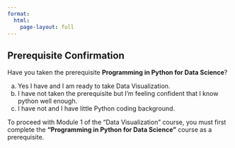 ```yaml
---
format: 
  html:
    page-layout: full
---
```

## Prerequisite Confirmation

Have you taken the prerequisite **Programming in Python for Data Science**?

a) Yes I have and I am ready to take Data Visualization.
a) I have not taken the prerequisite but I'm feeling confident that I know python well enough.
a) I have not and I have little Python coding background.


::: {.callout-tip title="Answer" collapse="true"}
To proceed with Module 1 of the "Data Visualization" course, you must first complete the **"Programming in Python for Data Science"** course as a prerequisite.
:::